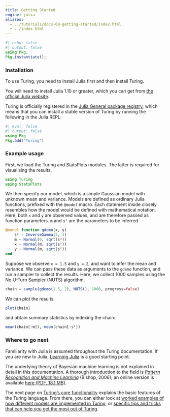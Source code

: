 ```yaml
---
title: Getting Started
engine: julia
aliases:
  - ../tutorials/docs-00-getting-started/index.html
  - ../index.html
---
```


```julia
#| echo: false
#| output: false
using Pkg;
Pkg.instantiate();
```

### Installation

To use Turing, you need to install Julia first and then install Turing.

You will need to install Julia 1.10 or greater, which you can get from [the official Julia website](http://julialang.org/downloads/).

Turing is officially registered in the [Julia General package registry](https://github.com/JuliaRegistries/General), which means that you can install a stable version of Turing by running the following in the Julia REPL:

```julia
#| eval: false
#| output: false
using Pkg
Pkg.add("Turing")
```

### Example usage

First, we load the Turing and StatsPlots modules.
The latter is required for visualising the results.

```julia
using Turing
using StatsPlots
```

We then specify our model, which is a simple Gaussian model with unknown mean and variance.
Models are defined as ordinary Julia functions, prefixed with the `@model` macro.
Each statement inside closely resembles how the model would be defined with mathematical notation.
Here, both `x` and `y` are observed values, and are therefore passed as function parameters.
`m` and `s²` are the parameters to be inferred.

```julia
@model function gdemo(x, y)
    s² ~ InverseGamma(2, 3)
    m ~ Normal(0, sqrt(s²))
    x ~ Normal(m, sqrt(s²))
    y ~ Normal(m, sqrt(s²))
end
```

Suppose we observe `x = 1.5` and `y = 2`, and want to infer the mean and variance.
We can pass these data as arguments to the `gdemo` function, and run a sampler to collect the results.
Here, we collect 1000 samples using the No U-Turn Sampler (NUTS) algorithm.

```julia
chain = sample(gdemo(1.5, 2), NUTS(), 1000, progress=false)
```

We can plot the results:

```julia
plot(chain)
```

and obtain summary statistics by indexing the chain:

```julia
mean(chain[:m]), mean(chain[:s²])
```

### Where to go next

::: {.callout-note title="Note on prerequisites"}
Familiarity with Julia is assumed throughout the Turing documentation.
If you are new to Julia, [Learning Julia](https://julialang.org/learning/) is a good starting point.

The underlying theory of Bayesian machine learning is not explained in detail in this documentation.
A thorough introduction to the field is [*Pattern Recognition and Machine Learning*](https://www.springer.com/us/book/9780387310732) (Bishop, 2006); an online version is available [here (PDF, 18.1 MB)](https://www.microsoft.com/en-us/research/uploads/prod/2006/01/Bishop-Pattern-Recognition-and-Machine-Learning-2006.pdf).
:::

The next page on [Turing's core functionality]({{<meta using-turing>}}) explains the basic features of the Turing language.
From there, you can either look at [worked examples of how different models are implemented in Turing]({{<meta tutorials-intro>}}), or [specific tips and tricks that can help you get the most out of Turing]({{<meta using-turing-mode-estimation>}}).
